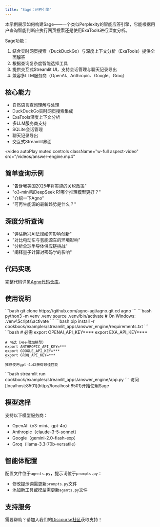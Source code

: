 ```yaml
---
title: "Sage：问答引擎"
---
```

本示例展示如何构建Sage——一个类似Perplexity的智能应答引擎，它能根据用户查询智能判断应执行网页搜索还是使用ExaTools进行深度分析。

Sage功能：
1. 结合实时网页搜索（DuckDuckGo）与深度上下文分析（ExaTools）提供全面解答
2. 根据查询复杂度智能选择工具
3. 提供交互式Streamlit UI，支持会话管理与聊天记录导出
4. 兼容多LLM服务商（OpenAI、Anthropic、Google、Groq）

## 核心能力
- 自然语言查询理解与处理
- DuckDuckGo实时网页搜索集成
- ExaTools深度上下文分析
- 多LLM服务商支持
- SQLite会话管理
- 聊天记录导出
- 交互式Streamlit界面

<video
  autoPlay
  muted
  controls
  className="w-full aspect-video"
  src="/videos/answer-engine.mp4"
></video>

## 简单查询示例
- "告诉我美国2025年将实施的关税政策"
- "o3-mini和DeepSeek R1哪个推理模型更好？"
- "介绍一下Agno"
- "可再生能源的最新趋势是什么？"

## 深度分析查询
- "评估新兴AI法规如何影响创新"
- "对比电动车与氢能源车的环境影响"
- "分析全球半导体供应链挑战"
- "阐释量子计算对密码学的影响"

## 代码实现
完整代码详见[Agno代码仓库](https://github.com/agno-agi/agno)。

## 使用说明

<Steps>
  <Step title="克隆仓库">
    ```bash
    git clone https://github.com/agno-agi/agno.git
    cd agno
    ```
  </Step>

  <Step title="创建虚拟环境">
    ```bash
    python3 -m venv .venv
    source .venv/bin/activate  # On Windows: .venv\Scripts\activate
    ```
  </Step>

  <Step title="安装依赖项">
    ```bash
    pip install -r cookbook/examples/streamlit_apps/answer_engine/requirements.txt
    ```
  </Step>

  <Step title="设置API密钥">
    ```bash
    # 必需
    export OPENAI_API_KEY=***
    export EXA_API_KEY=***

    # 可选（用于附加模型）
    export ANTHROPIC_API_KEY=***
    export GOOGLE_API_KEY=***
    export GROQ_API_KEY=***
    ```
    推荐使用gpt-4o以获得最佳性能
  </Step>

  <Step title="启动应用">
    ```bash
    streamlit run cookbook/examples/streamlit_apps/answer_engine/app.py
    ```
    访问[localhost:8501](http://localhost:8501)开始使用Sage
  </Step>
</Steps>

## 模型选择
支持以下模型服务商：
- OpenAI（o3-mini、gpt-4o）
- Anthropic（claude-3-5-sonnet）
- Google（gemini-2.0-flash-exp）
- Groq（llama-3.3-70b-versatile）

## 智能体配置
配置文件位于`agents.py`，提示词位于`prompts.py`：
- 修改提示词需更新`prompts.py`文件
- 添加新工具或模型需更新`agents.py`文件

## 支持服务
需要帮助？请加入我们的[Discourse社区](https://community.agno.com)获取支持！